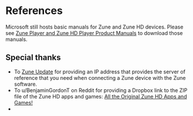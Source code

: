 # References

Microsoft still hosts basic manuals for Zune and Zune HD devices. Please see [Zune Player and Zune HD Player Product Manuals](https://www.microsoft.com/en-us/download/details.aspx?id=30468) to download those manuals.

## Special thanks

- To [Zune Update](https://www.zuneupdate.com/) for providing an IP address that provides the server of reference that you need when connecting a Zune device with the Zune software.
- To u/BenjaminGordonT on Reddit for providing a Dropbox link to the ZIP file of the Zune HD apps and games: [All the Original Zune HD Apps and Games!](https://www.reddit.com/r/Zune/comments/52yo3h/all_the_original_zune_hd_apps_and_games/)
- 